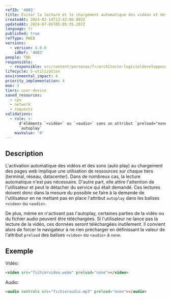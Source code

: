 ```yaml
---
refID: '4003'
title: Éviter la lecture et le chargement automatique des vidéos et des sons
createdAt: 2024-02-14T13:42:06.893Z
updatedAt: 2024-07-05T05:05:35.207Z
language: fr
published: true
refType: RWEB
versions:
  - version: 4.0.0
    idRef: '4003'
people: TBD
responsible:
  - responsible: src/content/personas/fr/architecte-logicieldeveloppeur.mdx
lifecycle: 5-utilization
environmental_impact: 4
priority_implementation: 4
moe: 3
tiers: user-device
saved_resources:
  - cpu
  - network
  - requests
validations:
  - rule: >-
      d'éléments `<vidéo>` ou `<audio>` sans un attribut `preload="none"` ou
      `autoplay`
    maxValue: '0'
---
```


## Description

L'activation automatique des vidéos et des sons (auto play) au chargement des pages web implique une utilisation de ressources sur chaque tiers (terminal, réseau, datacenter).
Dans de nombreux cas, la lecture automatique n'est pas nécessaire.
D'autre part, elle attire l'attention de l'utilisateur et peut le détacher du service qui était demandé.
Ces lectures doivent donc dans la mesure du possible se faire à la demande de l'utilisateur en ne mettant pas en place l'attribut `autoplay` dans les balises `<video>` ou `<audio>`.

De plus, même en n'activant pas l'autoplay, certaines parties de la vidéo ou du fichier audio peuvent être téléchargées.
Si l'utilisateur ne lance pas la lecture de la vidéo, ces données seront téléchargées inutilement.
Il convient alors de forcer le navigateur à ne rien précharger en définissant la valeur de l'attribut `preload` des balises `<video>` ou `<audio>` à `none`.

## Exemple

Vidéo:

```html
<video src="fichiervideo.webm" preload="none"></video>
```

Audio:

```html
<audio controls src="fichieraudio.mp3" preload="none"></audio>
```
